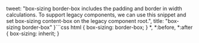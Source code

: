   tweet:
    "box-sizing border-box includes the padding and border in width calculations. To support legacy components, we can use this snippet and set box-sizing content-box on the legacy component root.",
  title: "box-sizing border-box"
}```css
html {
  box-sizing: border-box;
}
*,
*:before,
*:after {
  box-sizing: inherit;
}
```;
